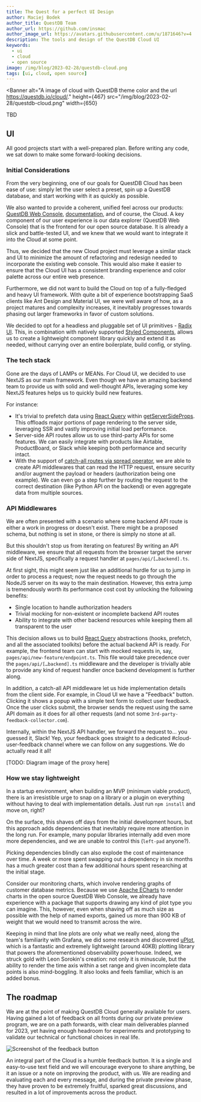 ```yaml
---
title: The Quest for a perfect UI Design
author: Maciej Bodek
author_title: QuestDB Team
author_url: https://github.com/insmac
author_image_url: https://avatars.githubusercontent.com/u/1871646?v=4
description: The tools and design of the QuestDB Cloud UI
keywords:
  - ui
  - cloud
  - open source
image: /img/blog/2023-02-28/questdb-cloud.png
tags: [ui, cloud, open source]
---
```



<Banner
  alt="A image of cloud with QuestDB theme color and the url https://questdb.io/cloud/."
  height={467}
  src="/img/blog/2023-02-28/questdb-cloud.png"
  width={650}
></Banner>

TBD

<!-- truncate -->

## UI

All good projects start with a well-prepared plan. Before writing any code, we
sat down to make some forward-looking decisions.

### Initial Considerations

From the very beginning, one of our goals for QuestDB Cloud has been ease of
use: simply let the user select a preset, spin up a QuestDB database, and start
working with it as quickly as possible.

We also wanted to provide a coherent, unified feel across our products:
[QuestDB Web Console](https://demo.questdb.io/),
[documentation](https://questdb.io/docs/), and of course, the Cloud. A key
component of our user experience is our data explorer (QuestDB Web Console) that
is the frontend for our open source database. It is already a slick and
battle-tested UI, and we knew that we would want to integrate it into the Cloud
at some point.

Thus, we decided that the new Cloud project must leverage a similar stack and UI
to minimize the amount of refactoring and redesign needed to incorporate the
existing web console. This would also make it easier to ensure that the Cloud UI
has a consistent branding experience and color palette across our entire web
presence.

Furthermore, we did not want to build the Cloud on top of a fully-fledged and
heavy UI framework. With quite a bit of experience bootstrapping SaaS clients
like Ant Design and Material UI, we were well aware of how, as a project matures
and complexity increases, it inevitably progresses towards phasing out larger
frameworks in favor of custom solutions.

We decided to opt for a headless and pluggable set of UI primitives -
[Radix UI](https://www.radix-ui.com/). This, in combination with natively
supported [Styled Components](https://styled-components.com/), allows us to
create a lightweight component library quickly and extend it as needed, without
carrying over an entire boilerplate, build config, or styling.

### The tech stack

Gone are the days of LAMPs or MEANs. For Cloud UI, we decided to use NextJS as
our main framework. Even though we have an amazing backend team to provide us
with solid and well-thought APIs, leveraging some key NextJS features helps us
to quickly build new features.

For instance:

- It's trivial to prefetch data using
  [React Query](https://react-query-v3.tanstack.com/) within
  [getServerSideProps](https://nextjs.org/docs/basic-features/data-fetching/get-server-side-props).
  This offloads major portions of page rendering to the server side, leveraging
  SSR and vastly improving initial load performance.
- Server-side API routes allow us to use third-party APIs for some features. We
  can easily integrate with products like Airtable, ProductBoard, or Slack while
  keeping both performance and security intact.
- With the support of
  [catch-all routes via spread operator](https://nextjs.org/docs/routing/dynamic-routes#catch-all-routes),
  we are able to create API middlewares that can read the HTTP request, ensure
  security and/or augment the payload or headers (authorization being one
  example). We can even go a step further by routing the request to the correct
  destination (like Python API on the backend) or even aggregate data from
  multiple sources.

### API Middlewares

We are often presented with a scenario where some backend API route is either a
work in progress or doesn't exist. There might be a proposed schema, but nothing
is set in stone, or there is simply no stone at all.

But this shouldn't stop us from iterating on features! By writing an API
middleware, we ensure that all requests from the browser target the server side
of NextJS, specifically a request handler at `pages/api/[…backend].ts`.

At first sight, this might seem just like an additional hurdle for us to jump in
order to process a request; now the request needs to go through the NodeJS
server on its way to the main destination. However, this extra jump is
tremendously worth its performance cost cost by unlocking the following
benefits:

- Single location to handle authorization headers
- Trivial mocking for non-existent or incomplete backend API routes
- Ability to integrate with other backend resources while keeping them all
  transparent to the user

This decision allows us to build
[React Query](https://react-query-v3.tanstack.com/) abstractions (hooks,
prefetch, and all the associated toolkits) before the actual backend API is
ready. For example, the frontend team can start with mocked requests in, say,
`pages/api/new-feature/endpoint.ts`. This file would take precedence over the
`pages/api/[…backend].ts` middleware and the developer is trivially able to
provide any kind of request handler once backend development is further along.

In addition, a catch-all API middleware let us hide implementation details from
the client side. For example, in Cloud UI we have a "Feedback" button. Clicking
it shows a popup with a simple text form to collect user feedback. Once the user
clicks submit, the browser sends the request using the same API domain as it
does for all other requests (and not some `3rd-party-feedback-collector.com`).

Internally, within the NextJS API handler, we forward the request to… you
guessed it, Slack! Yep, your feedback goes straight to a dedicated
#cloud-user-feedback channel where we can follow on any suggestions. We do
actually read it all!

[TODO: Diagram image of the proxy here]

### How we stay lightweight

In a startup environment, when building an MVP (minimum viable product), there
is an irresistible urge to snap on a library or a plugin on everything without
having to deal with implementation details. Just run `npm install` and move on,
right?

On the surface, this shaves off days from the initial development hours, but
this approach adds dependencies that inevitably require more attention in the
long run. For example, many popular libraries internally add even more more
dependencies, and we are unable to control this (`left-pad` anyone?).

Picking dependencies blindly can also explode the cost of maintenance over time.
A week or more spent swapping out a dependency in six months has a much greater
cost than a few additional hours spent researching at the initial stage.

Consider our monitoring charts, which involve rendering graphs of customer
database metrics. Because we use [Apache ECharts](https://echarts.apache.org/)
to render charts in the open source QuestDB Web Console, we already have
experience with a package that supports drawing any kind of plot type you can
imagine. This, however, even when shaving off as much size as possible with the
help of named exports, gained us more than 900 KB of weight that we would need
to transmit across the wire.

Keeping in mind that line plots are only what we really need, along the team's
familiarity with Grafana, we did some research and discovered
[uPlot](https://github.com/leeoniya/uPlot), which is a fantastic and extremely
lightweight (around 40KB) plotting library that powers the aforementioned
observability powerhouse. Indeed, we struck gold with Leon Sorokin's creation:
not only it is minuscule, but the ability to render the time axis within a set
range and given incomplete data points is also mind-boggling. It also looks and
feels familiar, which is an added bonus.

## The roadmap

We are at the point of making QuestDB Cloud generally available for users.
Having gained a lot of feedback on all fronts during our private preview
program, we are on a path forwards, with clear main deliverables planned for
2023, yet having enough headroom for experiments and prototyping to validate our
technical or functional choices in real life.

![Screenshot of the feedback button](/img/blog/2023-02-28/feedback.png)

An integral part of the Cloud is a humble feedback button. It is a single and
easy-to-use text field and we will encourage everyone to share anything, be it
an issue or a note on improving the product, with us. We are reading and
evaluating each and every message, and during the private preview phase, they
have proven to be extremely fruitful, sparked great discussions, and resulted in
a lot of improvements across the product.
